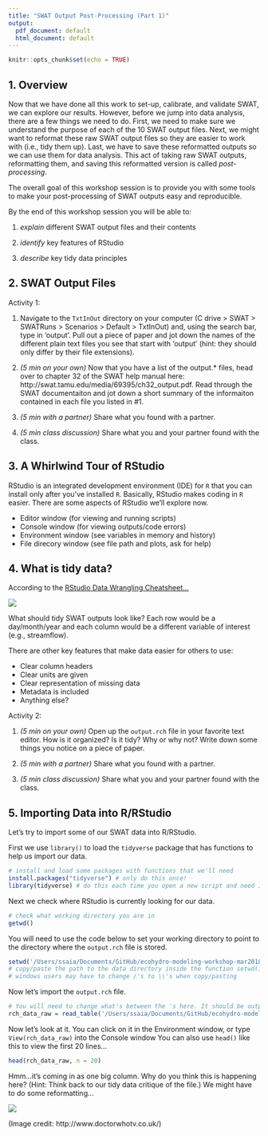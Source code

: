 ```yaml
---
title: "SWAT Output Post-Processing (Part 1)"
output:
  pdf_document: default
  html_document: default
---
```


```r
knitr::opts_chunk$set(echo = TRUE)
```

## 1. Overview

Now that we have done all this work to set-up, calibrate, and validate SWAT, we can explore our results. However, before we jump into data analysis, there are a few things we need to do. First, we need to make sure  we understand the purpose of each of the 10 SWAT output files. Next, we might want to reformat these raw SWAT output files so they are easier to work with (i.e., tidy them up). Last, we have to save these reformatted outputs so we can use them for data analysis. This act of taking raw SWAT outputs, reformatting them, and saving this reformatted version is called *post-processing*.

The overall goal of this workshop session is to provide you with some tools to make your post-processing of SWAT outputs easy and reproducible.

By the end of this workshop session you will be able to:

1. *explain* different SWAT output files and their contents

2. *identify* key features of RStudio

3. *describe* key tidy data principles


## 2. SWAT Output Files

Activity 1:

1. Navigate to the `TxtInOut` directory on your computer (C drive > SWAT > SWATRuns > <your SWAT project name > Scenarios > Default > TxtInOut) and, using the search bar, type in 'output'. Pull out a piece of paper and jot down the names of the different plain text files you see that start with 'output' (hint: they should only differ by their file extensions).

2. *(5 min on your own)* Now that you have a list of the output.* files, head over to chapter 32 of the SWAT help manual here: http://swat.tamu.edu/media/69395/ch32_output.pdf. Read through the SWAT documentaiton and jot down a short summary of the informaiton contained in each file you listed in #1.

3. *(5 min with a partner)* Share what you found with a partner.

4. *(5 min class discussion)* Share what you and your partner found with the class.


## 3. A Whirlwind Tour of RStudio

RStudio is an integrated development environment (IDE) for `R` that you can install only after you've installed `R`. Basically, RStudio makes coding in `R` easier. There are some aspects of RStudio we'll explore now.

* Editor window (for viewing and running scripts)
* Console window (for viewing outputs/code errors)
* Environment window (see variables in memory and history)
* File direcory window (see file path and plots, ask for help)


## 4. What is tidy data?

According to the [RStudio Data Wrangling Cheatsheet...](https://www.rstudio.com/wp-content/uploads/2015/02/data-wrangling-cheatsheet.pdf)

![](images/tidy_data.jpg)


What should tidy SWAT outputs look like? Each row would be a day/month/year and each column would be a different variable of interest (e.g., streamflow).

There are other key features that make data easier for others to use:

* Clear column headers
* Clear units are given
* Clear representation of missing data
* Metadata is included
* Anything else?


Activity 2:

1. *(5 min on your own)* Open up the `output.rch` file in your favorite text editor. How is it organized? Is it tidy? Why or why not? Write down some things you notice on a piece of paper.

2. *(5 min with a partner)* Share what you found with a partner.

3. *(5 min class discussion)* Share what you and your partner found with the class.


## 5. Importing Data into R/RStudio

Let's try to import some of our SWAT data into R/RStudio.

First we use `library()` to load the `tidyverse` package that has functions to help us import our data.

```r

# install and load some packages with functions that we'll need
install.packages("tidyverse") # only do this once!
library(tidyverse) # do this each time you open a new script and need it

```

Next we check where RStudio is currently looking for our data.

```r
# check what working directory you are in
getwd()

```

You will need to use the code below to set your working directory to point to the directory where the `output.rch` file is stored.

```r

setwd('/Users/ssaia/Documents/GitHub/ecohydro-modeling-workshop-mar2018/data/swat_output_data')
# copy/paste the path to the data directory inside the function setwd()
# windows users may have to change /'s to \\'s when copy/pasting

```

Now let's import the `output.rch` file.

```r

# You will need to change what's between the 's here. It should be output.rch.
rch_data_raw = read_table('/Users/ssaia/Documents/GitHub/ecohydro-modeling-workshop-mar2018/data/swat_output_data/output.rch')

```

Now let's look at it. You can click on it in the Environment window, or type `View(rch_data_raw)` into the Console window You can also use `head()` like this to view the first 20 lines...

```r

head(rch_data_raw, n = 20)

```

Hmm...it's coming in as one big column. Why do you think this is happening here? (Hint: Think back to our tidy data critique of the file.) We might have to do some reformatting...

![](http://www.doctorwhotv.co.uk/wp-content/uploads/to-be-continued-series-8.jpg)

(Image credit: http://www.doctorwhotv.co.uk/)

